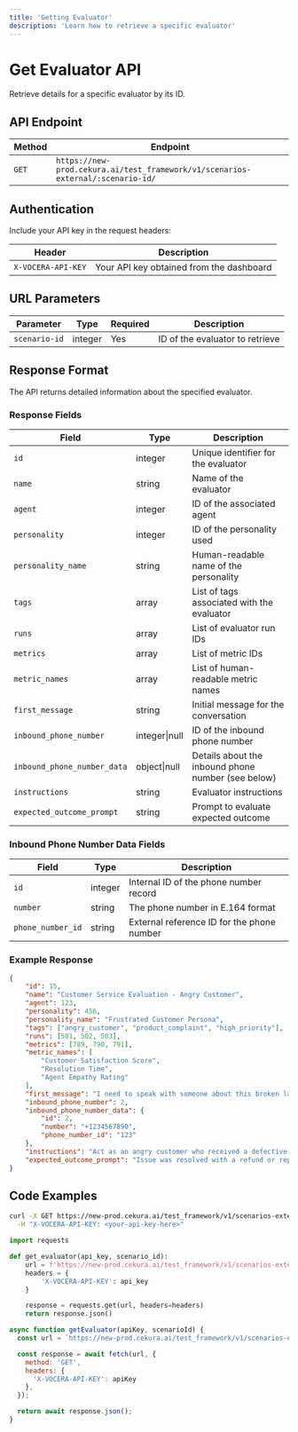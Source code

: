```yaml
---
title: 'Getting Evaluator'
description: 'Learn how to retrieve a specific evaluator'
---
```


# Get Evaluator API
Retrieve details for a specific evaluator by its ID.

## API Endpoint

| Method | Endpoint |
|--------|----------|
| `GET` | `https://new-prod.cekura.ai/test_framework/v1/scenarios-external/:scenario-id/` |

## Authentication

Include your API key in the request headers:

| Header | Description |
|--------|--------|
| `X-VOCERA-API-KEY` | Your API key obtained from the dashboard |

## URL Parameters

| Parameter | Type | Required | Description |
|-----------|------|----------|-------------|
| `scenario-id` | integer | Yes | ID of the evaluator to retrieve |

## Response Format

The API returns detailed information about the specified evaluator.

### Response Fields

| Field | Type | Description |
|-------|------|-------------|
| `id` | integer | Unique identifier for the evaluator |
| `name` | string | Name of the evaluator |
| `agent` | integer | ID of the associated agent |
| `personality` | integer | ID of the personality used |
| `personality_name` | string | Human-readable name of the personality |
| `tags` | array | List of tags associated with the evaluator |
| `runs` | array | List of evaluator run IDs |
| `metrics` | array | List of metric IDs |
| `metric_names` | array | List of human-readable metric names |
| `first_message` | string | Initial message for the conversation |
| `inbound_phone_number` | integer\|null | ID of the inbound phone number |
| `inbound_phone_number_data` | object\|null | Details about the inbound phone number (see below) |
| `instructions` | string | Evaluator instructions |
| `expected_outcome_prompt` | string | Prompt to evaluate expected outcome |

### Inbound Phone Number Data Fields

| Field | Type | Description |
|-------|------|-------------|
| `id` | integer | Internal ID of the phone number record |
| `number` | string | The phone number in E.164 format |
| `phone_number_id` | string | External reference ID for the phone number |

### Example Response

```json
{
    "id": 15,
    "name": "Customer Service Evaluation - Angry Customer",
    "agent": 123,
    "personality": 456,
    "personality_name": "Frustrated Customer Persona",
    "tags": ["angry_customer", "product_complaint", "high_priority"],
    "runs": [501, 502, 503],
    "metrics": [789, 790, 791],
    "metric_names": [
        "Customer Satisfaction Score",
        "Resolution Time",
        "Agent Empathy Rating"
    ],
    "first_message": "I need to speak with someone about this broken laptop I received!",
    "inbound_phone_number": 2,
    "inbound_phone_number_data": {
        "id": 2,
        "number": "+1234567890",
        "phone_number_id": "123"
    },
    "instructions": "Act as an angry customer who received a defective product. Be persistent but not abusive.",
    "expected_outcome_prompt": "Issue was resolved with a refund or replacement"
}
```

## Code Examples

<CodeGroup>

```bash Curl
curl -X GET https://new-prod.cekura.ai/test_framework/v1/scenarios-external/:scenario-id/ \
  -H "X-VOCERA-API-KEY: <your-api-key-here>"
```

```python Python
import requests

def get_evaluator(api_key, scenario_id):
    url = f'https://new-prod.cekura.ai/test_framework/v1/scenarios-external/{scenario_id}/'
    headers = {
        'X-VOCERA-API-KEY': api_key
    }

    response = requests.get(url, headers=headers)
    return response.json()
```

```javascript JavaScript
async function getEvaluator(apiKey, scenarioId) {
  const url = `https://new-prod.cekura.ai/test_framework/v1/scenarios-external/${scenarioId}/`;

  const response = await fetch(url, {
    method: 'GET',
    headers: {
      'X-VOCERA-API-KEY': apiKey
    },
  });

  return await response.json();
}
```
</CodeGroup>
